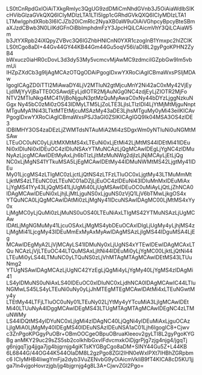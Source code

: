 LS0tCnRpdGxlOiAiTXkgRmlyc3QgUG9zdDMiCmNhdGVnb3J5OiAiaWdlbSIK
cHVibGlzaGVkQXQ6ICIyMDIzLTA1LTI5Igp1cGRhdGVkQXQ6ICIyMDIzLTA1
LTMwIgphdXRob3I6ICJZb20iCmRlc2NyaXB0aW9uOiAiVGhpcyBpcyBteSBm
aXJzdCBwb3N0LiIKdGFnOiBbImphdmFzY3JpcHQiLCAicmVhY3QiLCAiaW5m
b3JtYXRpb24iXQpyZVBvc3Q6IGZhbHNlCnN0YXR1czogInB1Ymxpc2hlZCIK
LS0tCgo8aDI+44Gv44GY44KB44Gm44Gu5oqV56i/aDI8L2gyPgoKPHN2ZyB4
bWxucz0iaHR0cDovL3d3dy53My5vcmcvMjAwMC9zdmciIGZpbGw9Im5vbmUi
IHZpZXdCb3g9IjAgMCAzOTQgODAiPgogIDxwYXRoCiAgICBmaWxsPSIjMDAw
IgogICAgZD0iTTI2MiAwaDY4LjV2MTIuN2gtMjcuMnY2Ni42aC0xMy42VjEy
LjdIMjYyVjBaTTE0OSAwdjEyLjdIOTR2MjAuNGg0NC4zdjEyLjZIOTR2MjFo
NTV2MTIuNkg4MC41VjBoNjguN3ptMzQuMyAwaC0xNy44bDYzLjggNzkuNGgx
Ny45bC0zMi0zOS43IDMyLTM5LjZoLTE3LjlsLTIzIDI4LjYtMjMtMjguNnpt
MTguMyA1Ni43LTktMTEtMjcuMSAzMy43aDE3LjhsMTguMy0yMi43eiIKICAv
PgogIDxwYXRoCiAgICBmaWxsPSJ3aGl0ZSIKICAgIGQ9Ik04MSA3OS4zIDE3
IDBIMHY3OS4zaDEzLjZWMTdsNTAuMiA2Mi4zSDgxWm0yNTIuNi0uNGMtMSAw
LTEuOC0uNC0yLjUtMXMtMS4xLTEuNi0xLjEtMi42LjMtMS44IDEtMi41IDEu
Ni0xIDIuNi0xIDEuOC4zIDIuNSAxYTMuNCAzLjQgMCAwIDEgLjYgNC4zIDMu
NyAzLjcgMCAwIDEtMyAxLjh6bTIzLjItMzMuNWg2djIzLjNjMCAyLjEtLjQg
NC0xLjMgNS41YTkuMSA5LjEgMCAwIDEtMy44IDMuNWMtMS42LjgtMy41IDEu
My01LjcgMS4zLTIgMC0zLjctLjQtNS4zLTFzLTIuOC0xLjgtMy43LTMuMmMt
LjktMS4zLTEuNC0zLTEuNC01aDZjLjEuOC4zIDEuNi43IDIuMnMxIDEuMiAx
LjYgMS41Yy43LjQgMS41LjUgMi40LjUgMSAwIDEuOC0uMiAyLjQtLjZhNCA0
IDAgMCAwIDEuNi0xLjhjLjMtLjguNS0xLjguNS0zVjQ1LjV6bTMwLjkgOS4x
YTQuNCA0LjQgMCAwIDAtMi0zLjMgNy41IDcuNSAwIDAgMC00LjMtMS4xYy0x
LjMgMC0yLjQuMi0zLjMuNS0uOS40LTEuNiAxLTIgMS42YTMuNSAzLjUgMCAw
IDAtLjMgNGMuMy41LjcuOSAxLjMgMS4ybDEuOCAxIDIgLjUgMy4yLjhjMS4z
LjMgMi41LjcgMy43IDEuMmExMyAxMyAwIDAgMSAzLjIgMS44IDguMSA4LjEg
MCAwIDEgMyA2LjVjMCAyLS41IDMuNy0xLjUgNS4xYTEwIDEwIDAgMCAxLTQu
NCAzLjVjLTEuOC44LTQuMSAxLjItNi44IDEuMi0yLjYgMC00LjktLjQtNi44
LTEuMi0yLS44LTMuNC0yLTQuNS0zLjVhMTAgMTAgMCAwIDEtMS43LTUuNmg2
YTUgNSAwIDAgMCAzLjUgNC42YzEgLjQgMi4yLjYgMy40LjYgMS4zIDAgMi41
LS4yIDMuNS0uNiAxLS40IDEuOC0xIDIuNC0xLjdhNCA0IDAgMCAwIC44LTIu
NGMwLS45LS4yLTEuNi0uNy0yLjJhMTEgMTEgMCAwIDAtMi4xLTEuNGwtMy4y
LTEtMy44LTFjLTIuOC0uNy01LTEuNy02LjYtMy4yYTcuMiA3LjIgMCAwIDEt
Mi40LTUuNyA4IDggMCAwIDEgMS43LTUgMTAgMTAgMCAwIDEgNC4zLTMuNWMy
LS44IDQtMS4yIDYuNC0xLjIgMi4zIDAgNC40LjQgNi4yIDEuMiAxLjguOCAz
LjIgMiA0LjMgMy40IDEgMS40IDEuNSAzIDEuNSA1aC01Ljh6IgogIC8+Cjwv
c3ZnPgoKPGgyPuOBr+OBmOOCgeOBpuOBruaKleeov2gyLTI8L2gyPgoKYGBg
anMKY29uc29sZS5sb2coIkhlbGxvIFdvcmxkOiDjgrPjg7zjg4njg4/jgqTj
g6njgqTjg4jjga7jg4bjgrnjg4giKTsKYGBgCgo8aDM+SlNY44Gu5Z+L44KB
6L6844G/44OG44K544OIaDM8L2gzPgo8ZGl2IHN0eWxlPXt7IHBhZGRpbmc6
ICIyMHB4IiwgYmFja2dyb3VuZENvbG9yOiAicmVkIiB9fT4KICA8cD5KU1jj
ga7ln4vjgoHovrzjgb/jg4bjgrnjg4g8L3A+CjwvZGl2Pgo=
